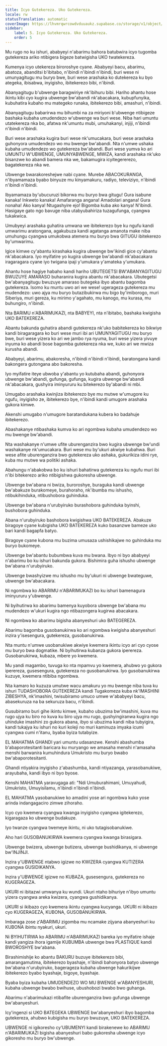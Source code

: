 ```yaml
---
title: Icyo Gutekereza. Uko Gutekereza.
locale: rw
statusTranslation: automatic
coverImage: https://lhvmrqwrcowdvduuaukz.supabase.co/storage/v1/object/public/strapi-uploads/small_cover-educacion-fundamental.webp-2d51a7828a2b1309555be27f7e2a61a0.webp
sidebar:
    label: 5. Icyo Gutekereza. Uko Gutekereza.
    order: 5
---
```

Mu rugo no ku ishuri, ababyeyi n'abarimu bahora batubwira icyo tugomba gutekereza ariko ntibigera bigeze batwigisha UKO twatekereza.

Kumenya icyo utekereza biroroshye cyane. Ababyeyi bacu, abarimu, abatoza, abanditsi b'ibitabo, n'ibindi n'ibindi n'ibindi, buri wese ni umunyagitugu mu buryo bwe, buri wese arashaka ko dutekereza ku byo ategeka, ibisabwa, inyigisho, ibitekerezo bibi, n'ibindi.

Abanyagitugu b'ubwenge baragwiriye nk'ibihuru bibi. Hariho ahantu hose ikintu kibi cyo kugira ubwenge bw'abandi nk'abacakara, kubupfunyika, kubuhatira kubaho mu mategeko runaka, ibitekerezo bibi, amashuri, n'ibindi.

Abanyagitugu babarirwa mu bihumbi na za miriyoni b'ubwenge ntibigeze bashaka kubaha umudendezo w'ubwenge wa buri wese. Niba hari umuntu utatekereza nka bo, afatwa nk'umuntu mubi, umuhakanyi, injiji, n'ibindi n'ibindi n'ibindi.

Buri wese arashaka kugira buri wese nk'umucakara, buri wese arashaka guhonyora umudendezo wo mu bwenge bw'abandi. Nta n'umwe ushaka kubaha umudendezo wo gutekereza bw'abandi. Buri wese yumva ko ari UMUNTU W'UBWENGE, UMUNYABWENGE, MWIZA, kandi arashaka nk'uko bisanzwe ko abandi bamera nka we, bakamugira icyitegererezo, bagatekereza nka we.

Ubwenge bwarakoreshejwe nabi cyane. Murebe ABACOKURANGA, n'ibyamamaza byabo binyuze mu kinyamakuru, radiyo, televiziyo, n'ibindi n'ibindi n'ibindi.

Ibyamamaza by'ubucuruzi bikorwa mu buryo bwa gitugu! Gura isabune kanaka! Inkweto kanaka! Amafaranga angana! Amadolari angana! Gura nonaha! Ako kanya! Ntugashyire ejo! Bigomba kuba ako kanya! N'ibindi. Hasigaye gato ngo bavuge niba utabyubahiriza tuzagufunga, cyangwa tukakwica.

Umubyeyi arashaka guhatira umwana we ibitekerezo bye ku ngufu kandi umwarimu aratongana, agakubuza kandi agatanga amanota make niba umuhungu cyangwa umukobwa atemera mu buryo bwa GITUGU ibitekerezo by'umwarimu.

Igice kimwe cy'abantu kirashaka kugira ubwenge bw'ikindi gice cy'abantu nk'abacakara. Iyo myifatire yo kugira ubwenge bw'abandi nk'abacakara iragaragara cyane iyo twigana ipaji y'umukara y'amateka y'umukara.

Ahantu hose hagiye habaho kandi hariho UBUTEGETSI BW'ABANYAGITUGU BWUZUYE AMARASO buharanira kugira abantu nk'abacakara. Ubutegetsi bw'abanyagitugu bwuzuye amaraso butegeka ibyo abantu bagomba gutekereza. Isomo ku muntu uwo ari we wese! ugerageza gutekereza mu mudendezo: uwo ajya mu buryo butazibukirwa mu bigo by'imiborogo, muri Siberiya, muri gereza, ku mirimo y'agahato, mu kanogo, mu kurasa, mu buhungiro, n'ibindi.

Nta BARIMU n'ABARIMUKAZI, nta BABYEYI, nta n'ibitabo, bashaka kwigisha UKO BATEKEREZA.

Abantu bakunda guhatira abandi gutekereza nk'uko babitekereza ko bikwiye kandi biragaragara ko buri wese muri ibi ari UMUNYAGITUGU mu buryo bwe, buri wese yizera ko ari we jambo rya nyuma, buri wese yizera yivuye inyuma ko abandi bose bagomba gutekereza nka we, kuko ari we mwiza kurusha abandi.

Ababyeyi, abarimu, abakoresha, n'ibindi n'ibindi n'ibindi, baratongana kandi bakongera gutongana abo bakoresha.

Iyo myifatire iteye ubwoba y'abantu yo kutubaha abandi, guhonyora ubwenge bw'abandi, gufunga, gufunga, kugira ubwenge bw'abandi nk'abacakara, gushyira iminyururu ku bitekerezo by'abandi ni mbi.

Umugabo arashaka kwinjiza ibitekerezo bye mu mutwe w'umugore ku ngufu, inyigisho ze, ibitekerezo bye, n'ibindi kandi umugore arashaka gukora kimwe.

Akenshi umugabo n'umugore baratandukana kubera ko badahuje ibitekerezo.

Abashakanye ntibashaka kumva ko ari ngombwa kubaha umudendezo wo mu bwenge bw'abandi.

Nta washakanye n'umwe ufite uburenganzira bwo kugira ubwenge bw'undi washakanye nk'umucakara. Buri wese mu by'ukuri akwiye kubahwa. Buri wese afite uburenganzira bwo gutekereza uko ashaka, gukurikiza idini rye, kuba mu mutwe wa politiki ashaka.

Abahungu n'abakobwa bo ku ishuri bahatirwa gutekereza ku ngufu muri ibi n'ibi bitekerezo ariko ntibigishwa gukoresha ubwenge.

Ubwenge bw'abana ni bwiza, buroroshye, buraguka kandi ubwenge bw'abakuze burakomeye, burahoraho, nk'ibumba mu ishusho, ntibukihinduka, ntibushobora guhinduka.

Ubwenge bw'abana n'urubyiruko burashobora guhinduka byinshi, bushobora guhinduka.

Abana n'urubyiruko bashobora kwigishwa UKO BATEKEREZA. Abakuze biragoye cyane kubigisha UKO BATEKEREZA kuko basanzwe bameze uko bari kandi bagapfa batyo.

Biragoye cyane kubona mu buzima umusaza ushishikajwe no guhinduka mu buryo bukomeye.

Ubwenge bw'abantu bubumbwa kuva mu bwana. Ibyo ni byo ababyeyi n'abarimu bo ku ishuri bakunda gukora. Bishimira guha ishusho ubwenge bw'abana n'urubyiruko.

Ubwenge bwashyizwe mu ishusho mu by'ukuri ni ubwenge bwateguwe, ubwenge bw'abacakara.

Ni ngombwa ko ABARIMU n'ABARIMUKAZI bo ku ishuri bamenagura iminyururu y'ubwenge.

Ni byihutirwa ko abarimu bamenya kuyobora ubwenge bw'abana mu mudendezo w'ukuri kugira ngo ntibazongera kugirwa abacakara.

Ni ngombwa ko abarimu bigisha abanyeshuri uko BATEGEREZA.

Abarimu bagomba gusobanukirwa ko ari ngombwa kwigisha abanyeshuri inzira y'isesengura, gutekereza, gusobanukirwa.

Nta muntu n'umwe usobanukiwe akwiye kwemera ikintu icyo ari cyo cyose mu buryo bwa dogmatike. Ni byihutirwa kubanza gukora iperereza. Gusobanukirwa, kubaza, mbere yo kwemera.

Mu yandi magambo, tuvuga ko nta mpamvu yo kwemera, ahubwo yo gukora iperereza, gusesengura, gutekereza no gusobanukirwa. Iyo gusobanukirwa kuzuye, kwemera ntibiba ngombwa.

Nta kamaro ko kuzuza umutwe wacu amakuru yo mu bwenge niba tuva ku ishuri TUDASHOBORA GUTEKEREZA kandi Tugakomeza kuba nk'IMASHINI ZIBESHYA, nk'imashini, twisubiramo umuco umwe w'ababyeyi bacu, abasekuruza na ba sekuruza bacu, n'ibindi.

Gusubiramo buri gihe ikintu kimwe, kubaho ubuzima bw'imashini, kuva mu rugo ujya ku biro no kuva ku biro ujya mu rugo, gushyingiranwa kugira ngo uhinduke imashini zo gukora abana, ibyo si ubuzima kandi niba tubyigira, kandi tukajya ku ishuri no kuri koleji no muri kaminuza imyaka icumi cyangwa cumi n'itanu, byaba byiza tutabyize.

EL MAHATMA GHANDI yari umuntu udasanzwe. Kenshi abashumba b'abaporotesitanti baricara ku muryango we amasaha menshi n'amasaha menshi barwanira kumuhindura Umukristo mu buryo bwabo bw'abaporotesitanti.

Ghandi ntiyakira inyigisho z'abashumba, kandi ntiyazanga, yarasobanukiwe, arayubaha, kandi ibyo ni byo byose.

Kenshi MAHATMA yaravugaga ati: "Ndi Umuburahimani, Umuyahudi, Umukristo, Umuyisilamu, n'ibindi n'ibindi n'ibindi.

EL MAHATMA yasobanukiwe ko amadini yose ari ngombwa kuko yose arinda indangagaciro zimwe zihoraho.

Icyo cyo kwemera cyangwa kwanga inyigisho cyangwa igitekerezo, kigaragaza ko ubwenge budakuze.

Iyo twanze cyangwa twemeye ikintu, ni uko tutagisobanukiwe.

Aho hari GUSOBANUKIRWA kwemera cyangwa kwanga birasigara.

Ubwenge bwizera, ubwenge butizera, ubwenge bushidikanya, ni ubwenge bw'INJINJI.

Inzira y'UBWENGE ntabwo igizwe no KWIZERA cyangwa KUTIZERA cyangwa GUSIDIKANYA.

Inzira y'UBWENGE igizwe no KUBAZA, gusesengura, gutekereza no KUGERAGEZA.

UKURI ni ibitazwi umwanya ku wundi. Ukuri ntaho bihuriye n'ibyo umuntu yizera cyangwa areka kwizera, cyangwa gushidikanya.

UKURI si ikibazo cyo kwemera ikintu cyangwa kucyanga. UKURI ni ikibazo cyo KUGERAGEZA, KUBONA, GUSOBANUKIRWA.

Imbaraga zose z'ABARIMU zigomba mu ncamake zijyana abanyeshuri ku KUBONA ibintu nyakuri, ukuri.

Ni BYIHUTIRWA ko ABARIMU n'ABARIMUKAZI bareka iyo myifatire ishaje kandi yangiza ihora igamije KUBUMBA ubwenge bwa PLASTIQUE kandi BWOROSHYE bw'abana.

Birashimishije ko abantu BAKURU buzuye ibitekerezo bibi, amarangamutima, ibitekerezo byashaje, n'ibindi bahonyora batyo ubwenge bw'abana n'urubyiruko, bagerageza kubaha ubwenge hakurikijwe ibitekerezo byabo byashaje, bigoye, byashaje.

Byaba byiza kubaha UMUDENDEZO WO MU BWENGE w'ABANYESHURI, kubaha ubwenge bwabo bwihuse, ubushobozi bwabo bwo guhanga.

Abarimu n'abarimukazi ntibafite uburenganzira bwo gufunga ubwenge bw'abanyeshuri.

Icy'ingenzi si UKO BATEGEKA UBWENGE bw'abanyeshuri ibyo bagomba gutekereza, ahubwo kubigisha mu buryo bwuzuye, UKO BATEKEREZA.

UBWENGE ni igikoresho cy'UBUMENYI kandi birakenewe ko ABARIMU n'ABARIMUKAZI bigisha abanyeshuri babo gukoresha ubwenge icyo gikoresho mu buryo bw'ubwenge.

